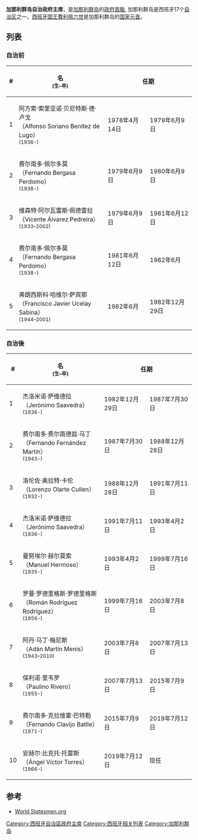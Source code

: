 {{no footnotes|time=2019-10-31T19:19:23+00:00}}
{{Infobox official post
| post            = 自治政府主席
| native_name     = Presidente de las Islas Canarias
| body            = 加那利群岛
| insignia        = Canary Islands CoA.svg
| insigniasize    = 150px
| insigniacaption = 加那利群岛盾徽
| imagesize       = 165px
| image           = (Ángel Víctor Torres) Torres sobre los convenios de Vivienda y Carreteras para Canarias. AcfiPress Noticias Canarias.jpg
| incumbent       = 安赫尔·比克托·托雷斯<br/>（Ángel Víctor Torres）
| incumbentsince  = 2019年7月12日
| style           = Sr Presidente
| residence       =
| termlength      = 4年
| formation       =
| salary          =
| inaugural       = 杰洛米诺·萨维德拉<br/>（Jerónimo Saavedra）<br />1982年12月29日
| website         =
}}
'''加那利群岛自治政府主席'''，是[[加那利群岛|加那利群岛]]的[[政府首脑|政府首脑]], 加那利群岛是西班牙17个[[西班牙行政區劃|自治区]]之一，[[西班牙国王|西班牙国王]][[費利佩六世|費利佩六世]]是加那利群岛的[[国家元首|国家元首]]。

==列表==

===自治前===

{| class="wikitable" style="text-align:center;"
|-
!#
! 名<br><small>(生–卒)</small>
! colspan="2"|任期
! 政党
|-
! 1
| 阿方索·索里亚诺·贝尼特斯·德·卢戈<br />（Alfonso Soriano Benítez de Lugo）<br><small>(1936-)</small>
| 1978年4月14日
| 1979年6月9日
| {{tsl|en|Union of the Democratic Centre (Spain)|民主中间联盟}}
|-
! 2
| 费尔南多·佩尔多莫<br />（Fernando Bergasa Perdomo）<br><small>(1938-)</small>
| 1979年6月9日
| 1980年6月9日
| {{tsl|en|Union of the Democratic Centre (Spain)|民主中间联盟}}
|-
! 3
| 维森特·阿尔瓦雷斯·佩德雷拉<br />（Vicente Álvarez Pedreira）<br><small>(1933–2002)</small>
| 1979年6月9日
| 1981年6月12日
| {{tsl|en|Union of the Democratic Centre (Spain)|民主中间联盟}}
|-
! 4
| 费尔南多·佩尔多莫<br />（Fernando Bergasa Perdomo）<br><small>(1938-)</small>
| 1981年6月12日
| 1982年6月
| {{tsl|en|Union of the Democratic Centre (Spain)|民主中间联盟}}
|-
! 5
| 弗朗西斯科·哈维尔·萨宾那<br />（Francisco Javier Ucelay Sabina）<br><small>(1944–2001)</small>
| 1982年6月
| 1982年12月29日
| {{tsl|en|Union of the Democratic Centre (Spain)|民主中间联盟}}
|}

===自治後===

{| class="wikitable" style="text-align:center"
|-
!#
! 名<br><small>(生–卒)</small>
! colspan="2"|任期
! 政党
|-
! 1
| 杰洛米诺·萨维德拉<br />（Jerónimo Saavedra）<br><small>(1936-)</small>
| 1982年12月29日
| 1987年7月30日
| [[西班牙工人社会党|西班牙工人社会党]]
|-
! 2
| 费尔南多·费尔南德兹·马丁<br />（Fernando Fernández Martín）<br><small>(1943-)</small>
| 1987年7月30日
| 1988年12月28日
| {{tsl|en|Democratic and Social Centre (Spain)|民主和社会中心党}}
|-
! 3
| 洛伦佐·奥拉特·卡伦<br />（Lorenzo Olarte Cullen）<br><small>(1932-)</small>
| 1988年12月28日
| 1991年7月11日
| {{tsl|en|Democratic and Social Centre (Spain)|民主和社会中心党}}
|-
! 4
| 杰洛米诺·萨维德拉<br />（Jerónimo Saavedra）<br><small>(1936-)</small>
| 1991年7月11日
| 1993年4月2日
| [[西班牙工人社会党|西班牙工人社会党]]
|-
! 5
| 曼努埃尔·赫尔莫索<br />（Manuel Hermoso）<br><small>(1935-)</small>
| 1993年4月2日
| 1999年7月16日
| {{tsl|en|Canarian Coalition|加那利联盟}}
|-
! 6
| 罗曼·罗德里格斯·罗德里格斯<br />（Román Rodríguez Rodríguez）<br><small>(1956-)</small>
| 1999年7月16日
| 2003年7月8日
| {{tsl|en|Canarian Coalition|加那利联盟}}
|-
! 7
| 阿丹·马丁·梅尼斯<br />（Adán Martín Menis）<br><small>(1943–2010)</small>
| 2003年7月8日
| 2007年7月13日
| {{tsl|en|Canarian Coalition|加那利联盟}}
|-
! 8
| 保利诺·里韦罗<br />（Paulino Rivero）<br><small>(1955-)</small>
| 2007年7月13日
| 2015年7月9日
| {{tsl|en|Canarian Coalition|加那利联盟}}
|-
! 9
| 费尔南多·克拉维霍·巴特勒<br />（Fernando Clavijo Batlle）<br><small>(1971-)</small>
| 2015年7月9日
| 2019年7月12日
| {{tsl|en|Canarian Coalition|加那利联盟}}
|-
! 10
| 安赫尔·比克托·托雷斯<br />（Ángel Víctor Torres）<br><small>(1966-)</small>
| 2019年7月12日
| 现任
| [[西班牙工人社会党|西班牙工人社会党]]
|}

==参考==
* [http://www.worldstatesmen.org/Canary_Islands.html World Statesmen.org]{{Wayback|url=http://www.worldstatesmen.org/Canary_Islands.html |date=20161028051518 }}

{{非洲政府首脑}}

[[Category:西班牙自治區政府主席|Category:西班牙自治區政府主席]]
[[Category:西班牙相关列表|Category:西班牙相关列表]]
[[Category:加那利群岛|Category:加那利群岛]]